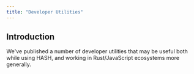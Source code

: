 ```yaml
---
title: "Developer Utilities"
---
```


## Introduction

We've published a number of developer utilities that may be useful both while using HASH, and working in Rust/JavaScript ecosystems more generally.

